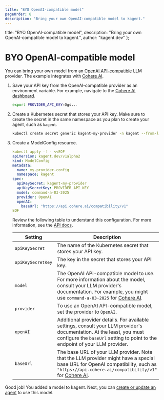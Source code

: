 ```yaml
---
title: "BYO OpenAI-compatible model"
pageOrder: 8
description: "Bring your own OpenAI-compatible model to kagent."
---
```


  title: "BYO OpenAI-compatible model",
  description: "Bring your own OpenAI-compatible model to kagent.",
  author: "kagent.dev"
};

# BYO OpenAI-compatible model

You can bring your own model from an [OpenAI API-compatible](https://platform.openai.com/docs/api-reference/introduction) LLM provider. The example integrates with [Cohere AI](https://cohere.com/).

1. Save your API key from the OpenAI-compatible provider as an environment variable. For example, navigate to the [Cohere AI dashboard](https://dashboard.cohere.com/api-keys).

   ```bash
   export PROVIDER_API_KEY=Dgs...
   ```

2. Create a Kubernetes secret that stores your API key. Make sure to create the secret in the same namespace as you plan to create your agent, such as `kagent`.

   ```bash
   kubectl create secret generic kagent-my-provider -n kagent --from-literal PROVIDER_API_KEY=$PROVIDER_API_KEY
   ```

3. Create a ModelConfig resource.

   ```yaml
   kubectl apply -f - <<EOF
   apiVersion: kagent.dev/v1alpha2
   kind: ModelConfig
   metadata:
     name: my-provider-config
     namespace: kagent
   spec:
     apiKeySecret: kagent-my-provider
     apiKeySecretKey: PROVIDER_API_KEY
     model: command-a-03-2025
     provider: OpenAI
     openAI:
       baseUrl: "https://api.cohere.ai/compatibility/v1"
   EOF
   ```

   Review the following table to understand this configuration. For more information, see the [API docs](https://kagent.dev/docs/kagent/resources/api-ref#openaiconfig).

   | Setting | Description |
   | --- | --- |
   | `apiKeySecret` | The name of the Kubernetes secret that stores your API key. |
   | `apiKeySecretKey` | The key in the secret that stores your API key. |
   | `model` | The OpenAI API-compatible model to use. For more information about the model, consult your LLM provider's documentation. For example, you might use `command-a-03-2025` for [Cohere AI](https://docs.cohere.com/v1/docs/models). |
   | `provider` | To use an OpenAI API-compatible model, set the provider to `OpenAI`. |
   | `openAI` | Additional provider details. For available settings, consult your LLM provider's documentation. At the least, you must configure the `baseUrl` setting to point to the endpoint of your LLM provider. |
   | `baseUrl` | The base URL of your LLM provider. Note that the LLM provider might have a special base URL for OpenAI compatibility, such as `"https://api.cohere.ai/compatibility/v1"` for [Cohere AI](https://cohere.com/). |

Good job! You added a model to kagent. Next, you can [create or update an agent](https://kagent.dev/docs/kagent/getting-started/first-agent) to use this model.
